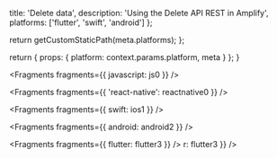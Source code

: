 
  title: 'Delete data',
  description: 'Using the Delete API REST in Amplify',
  platforms: ['flutter', 'swift', 'android']
};

  return getCustomStaticPath(meta.platforms);
};

  return {
    props: {
      platform: context.params.platform,
      meta
    }
  };
}


<Fragments fragments={{ javascript: js0 }} />


<Fragments fragments={{ 'react-native': reactnative0 }} />


<Fragments fragments={{ swift: ios1 }} />


<Fragments fragments={{ android: android2 }} />


<Fragments fragments={{ flutter: flutter3 }} />
r: flutter3 }} />
